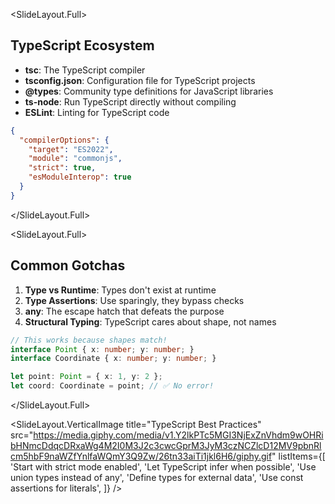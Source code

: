 
<SlideLayout.Full>
## TypeScript Ecosystem

- **tsc**: The TypeScript compiler
- **tsconfig.json**: Configuration file for TypeScript projects
- **@types**: Community type definitions for JavaScript libraries
- **ts-node**: Run TypeScript directly without compiling
- **ESLint**: Linting for TypeScript code

```json
{
  "compilerOptions": {
    "target": "ES2022",
    "module": "commonjs",
    "strict": true,
    "esModuleInterop": true
  }
}
```
</SlideLayout.Full>

<SlideLayout.Full>
## Common Gotchas

1. **Type vs Runtime**: Types don't exist at runtime
2. **Type Assertions**: Use sparingly, they bypass checks
3. **any**: The escape hatch that defeats the purpose
4. **Structural Typing**: TypeScript cares about shape, not names

```typescript
// This works because shapes match!
interface Point { x: number; y: number; }
interface Coordinate { x: number; y: number; }

let point: Point = { x: 1, y: 2 };
let coord: Coordinate = point; // ✅ No error!
```
</SlideLayout.Full>

<SlideLayout.VerticalImage
  title="TypeScript Best Practices"
  src="https://media.giphy.com/media/v1.Y2lkPTc5MGI3NjExZnVhdm9wOHRibHNmcDdqcDRxaWg4M2I0M3J2c3cwcGprM3JyM3czNCZlcD12MV9pbnRlcm5hbF9naWZfYnlfaWQmY3Q9Zw/26tn33aiTi1jkl6H6/giphy.gif"
  listItems={[
    'Start with strict mode enabled',
    'Let TypeScript infer when possible',
    'Use union types instead of any',
    'Define types for external data',
    'Use const assertions for literals',
  ]}
/>
